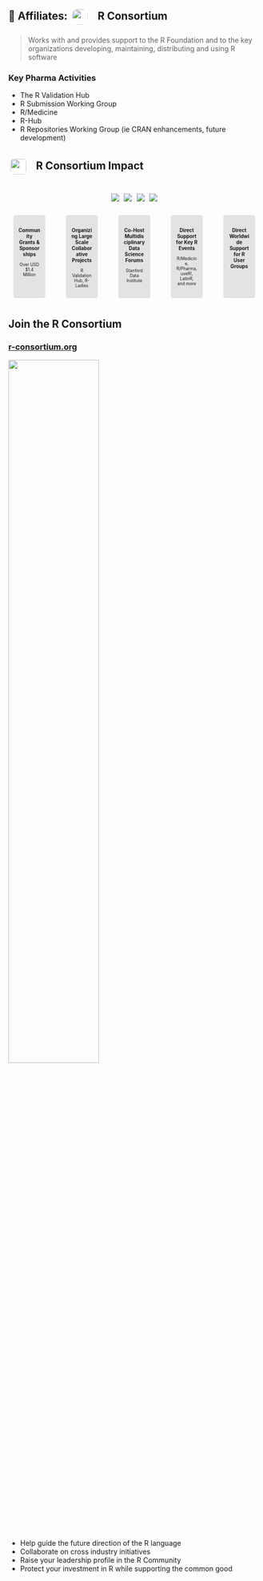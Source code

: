 ## 🤝 Affiliates: ![](resources/r-consortium.png){height="1.5em" style="padding: 0.2em; margin: 0 0.5em 0 0; border-radius: 0.8em; background: #FFF; vertical-align: middle;"} [R Consortium]{.hidden} {transition="slide-in"}

::: {style="font-size: 1.0em"}
> Works with and provides support to the R Foundation and to the key
> organizations developing, maintaining, distributing and using R software
:::

### Key Pharma Activities

* The R Validation Hub
* R Submission Working Group
* R/Medicine
* R-Hub
* R Repositories Working Group (ie CRAN enhancements, future development)

## ![](resources/r-consortium.png){height="1.5em" style="padding: 0.2em; margin: 0 0.5em 0 0; border-radius: 0.5em; background: #FFF; vertical-align: middle;"} [R Consortium]{.hidden} Impact

<style>
.image-container {
  display: flex;
  flex-direction: column;
  align-items: center;
}

.image-container img {
  margin: 0.2em;
  max-width: 7em;  /* Adjust the size of the images as needed */
  vertical-align: middle;
}

.panel {
  font-size: 0.6em;
  background: rgba(0.75, 0.75, 0.75, 0.1);
  padding: 2%;
  margin: 2%;
  border-radius: 0.5em;
  border-bottom: solid 0.2em rgba(1, 1, 1, 0.1);
}

.center {
  text-align: center;
}
</style>

<div class="image-container">
  <img src="resources/r-ladies-logo.png">
  <img src="resources/latinr-logo.png">
  <img src="resources/r-medicine-logo.png">
  <img src="resources/useR-logo.png">
</div>

::: {.columns}
::: {.column width="29%" .panel .center}
### Community Grants & Sponsorships
Over USD $1.4 Million
:::

::: {.column width="29%" .panel .center}
### Organizing Large Scale Collaborative Projects
R Validation Hub, R-Ladies
:::

::: {.column width="29%" .panel .center}
### Co-Host Multidisciplinary Data Science Forums
Stanford Data Institute
:::

::: {.column width="29%" .panel .center}
### Direct Support for Key R Events
R/Medicine, R/Pharma, useR!, LatinR, and more
:::

::: {.column width="29%" .panel .center}
### Direct Worldwide Support for R User Groups
:::
:::

## Join the R Consortium

### [r-consortium.org](https://www.r-consortium.org)

![](resources/rc-logo.png){ width="60%" .nostretch }

* Help guide the future direction of the R language
* Collaborate on cross industry initiatives
* Raise your leadership profile in the R Community
* Protect your investment in R while supporting the common good

